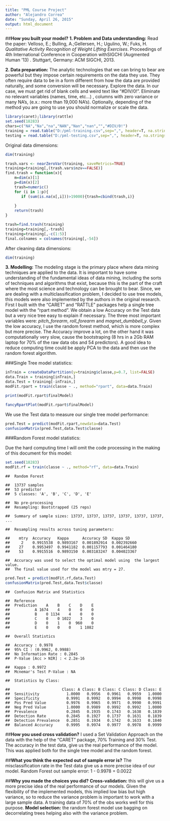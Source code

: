 ```yaml
---
title: "PML Course Project"
author: "Alejandro Correa"
date: "Sunday, April 26, 2015"
output: html_document
---
```


##**How you built your model?**
**1.  Problem and Data understanding:**  Read the paper: Velloso, E.; Bulling, A.;Gellersen, H.; Ugulino, W.; Fuks, H. *Qualitative Activity Recognition of Weight Lifting Exercises*. Proceedings of 4th International Conference in Cooperation withSIGCHI (Augmented Human '13) . Stuttgart, Germany: ACM SIGCHI, 2013.

**2.  Data preparation:** 
The analytic technologies that we can bring to bear are powerful but they impose certain requirements on the data they use. They often require data to be in a form different from how the data are provided naturally, and some conversion will be necessary. Explore the data. In our case, we must get rid of blank cells and weird text like "#DIV/0!". Eliminate no relevant variables (names, time, etc...) , columns with zero variance or many NA's, (e.x.: more than 19,000 NA's). Optionally, depending of the method you are going to use you should normalize or scale the data.

```r
library(caret);library(rattle)
set.seed(18283)
chars=c("NA","Na","na","NAN","Nan","nan","","#DIV/0!")
training = read.table("D:/pml-training.csv",sep=",", header=T, na.strings=chars)
testing = read.table("D:/pml-testing.csv",sep=",", header=T, na.strings=chars)
```

Original data dimensions:
```r
dim(training)
```


```r
trash.vars <- nearZeroVar(training, saveMetrics=TRUE)
training=training[,(trash.vars$nzv==FALSE)]
find.trash = function(x){
    m=dim(x)[1]
    p=dim(x)[2]
    trash=numeric()
    for (i in 1:p){
       if (sum(is.na(x[,i]))>19000){trash=cbind(trash,i)}
    
    }
    return(trash)
}

trash=find.trash(training)
training=training[,-trash]
training=training[,-c(1:5)]
final.colnames = colnames(training[,-54])
```


After cleaning data dimensions:
```r
dim(training)
```

**3.  Modelling:** 
The modeling stage is the primary place where data mining techniques are applied to the data. It is important to have some understanding of the fundamental ideas of data mining, including the sorts of techniques and algorithms that exist, because this is the part of the craft where the most science and technology can be brought to bear. Since, we are dealing with a multiclassification problem, I decided to use tree models, this models were also implemented by the authors in the original research. First I built with the "CARET" and "RATTLE" packages help a single tree model with the "rpart method". We obtain a low Accuracy on the Test data but a very nice tree easy to explain if necessary. The three most important variables were: *pitch_forearm*, *roll_forearm* and *magnet_dumbbell_y*. Given the low accuracy, I use the random forest method, which is more complex but more precise. The Accuracy improve a lot, on the other hand it was computationally very slow, cause the bootstraping (8 hrs in a 2Gb RAM laptop  for 70% of the raw data obs and 54 predictors). A good idea to reduce computing time could be apply PCA to the data and then use the random forest algorithm. 

###Single Tree model statistics:

```r
inTrain = createDataPartition(y=training$classe,p=0.7, list=FALSE)
data.Train = training[inTrain,]
data.Test = training[-inTrain,]
modFit.rpart = train(classe ~ ., method="rpart", data=data.Train)
```

```r
print(modFit.rpart$finalModel)
```


```r
fancyRpartPlot(modFit.rpart$finalModel)
```


We use the Test data to measure our single tree model performance:
```r
pred.Test = predict(modFit.rpart,newdata=data.Test)
confusionMatrix(pred.Test,data.Test$classe)
```

###Random Forest model statistics: 

Due the hard computing time I will omit the code processing in the making of this document for this model:

```r
set.seed(18283)
modFit.rf = train(classe ~ ., method="rf", data=data.Train)
```

```
##  Random Forest 

##  13737 samples
##  53 predictor
##  5 classes: 'A', 'B', 'C', 'D', 'E' 

##  No pre-processing
##  Resampling: Bootstrapped (25 reps) 

##  Summary of sample sizes: 13737, 13737, 13737, 13737, 13737, 13737, ... 

##  Resampling results across tuning parameters:
    
##    mtry  Accuracy   Kappa      Accuracy SD  Kappa SD   
##     2    0.9915538  0.9893167  0.001892914  0.002392660
##    27    0.9953497  0.9941182  0.001157793  0.001464180
##    53    0.9915516  0.9893150  0.003183247  0.004023367

##  Accuracy was used to select the optimal model using  the largest value.
##  The final value used for the model was mtry = 27. 

```

```r
pred.Test = predict(modFit.rf,data.Test)
confusionMatrix(pred.Test,data.Test$classe)
```

```
##  Confusion Matrix and Statistics

##  Reference
##  Prediction    A    B    C    D    E
##           A 1674    4    0    0    0
##           B    0 1134    4    0    0
##           C    0    0 1022    3    0
##           D    0    1    0  960    0
##           E    0    0    0    1 1082

##  Overall Statistics

##  Accuracy : 0.9978          
##  95% CI : (0.9962, 0.9988)
##  No Information Rate : 0.2845          
##  P-Value [Acc > NIR] : < 2.2e-16       

##  Kappa : 0.9972          
##  Mcnemar's Test P-Value : NA              

##  Statistics by Class:

##                       Class: A Class: B Class: C Class: D Class: E
##  Sensitivity            1.0000   0.9956   0.9961   0.9959   1.0000
##  Specificity            0.9991   0.9992   0.9994   0.9998   0.9998
##  Pos Pred Value         0.9976   0.9965   0.9971   0.9990   0.9991
##  Neg Pred Value         1.0000   0.9989   0.9992   0.9992   1.0000
##  Prevalence             0.2845   0.1935   0.1743   0.1638   0.1839
##  Detection Rate         0.2845   0.1927   0.1737   0.1631   0.1839
##  Detection Prevalence   0.2851   0.1934   0.1742   0.1633   0.1840
##  Balanced Accuracy      0.9995   0.9974   0.9977   0.9978   0.9999
```

##**How you used cross validation?**
I used a Set Validation Approach on the data with the help of the "CARET" package, 70% Training and 30% Test. The accuracy in the test data, give us the real performance of the model. This was applied both for the single tree model and the random forest. 

##**What you think the expected out of sample error is?**
The misclassification rate in the Test data give us a more precise idea of our model. Random Forest out sample error: 1 - 0.9978 = 0.0022 

##**Why you made the choices you did?**
**Cross-validation:** this will give us a more precise idea of the real performance of our models. Given the flexibility of the implemented models, this implied low bias but high variance, so to reduce the variance problem is important to work with a large sample data. A training data of 70% of the obs works well for this purpose.
**Model selection:** the random forest model use bagging on decorrelating trees helping also with the variance problem.

